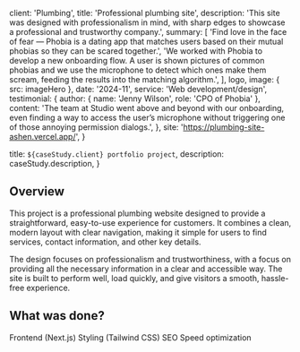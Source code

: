 
  client: 'Plumbing',
  title: 'Professional plumbing site',
  description:
    'This site was designed with professionalism in mind, with sharp edges to showcase a professional and trustworthy company.',
  summary: [
    'Find love in the face of fear — Phobia is a dating app that matches users based on their mutual phobias so they can be scared together.',
    'We worked with Phobia to develop a new onboarding flow. A user is shown pictures of common phobias and we use the microphone to detect which ones make them scream, feeding the results into the matching algorithm.',
  ],
  logo,
  image: { src: imageHero },
  date: '2024-11',
  service: 'Web development/design',
  testimonial: {
    author: { name: 'Jenny Wilson', role: 'CPO of Phobia' },
    content:
      'The team at Studio went above and beyond with our onboarding, even finding a way to access the user’s microphone without triggering one of those annoying permission dialogs.',
  },
  site: 'https://plumbing-site-ashen.vercel.app/',
}

  title: `${caseStudy.client} portfolio project`,
  description: caseStudy.description,
}

## Overview

This project is a professional plumbing website designed to provide a straightforward, easy-to-use experience for customers. It combines a clean, modern layout with clear navigation, making it simple for users to find services, contact information, and other key details.

The design focuses on professionalism and trustworthiness, with a focus on providing all the necessary information in a clear and accessible way. The site is built to perform well, load quickly, and give visitors a smooth, hassle-free experience.

## What was done?

<TagList>
  <TagListItem>Frontend (Next.js)</TagListItem>
  <TagListItem>Styling (Tailwind CSS)</TagListItem>
  <TagListItem>SEO</TagListItem>
  <TagListItem>Speed optimization</TagListItem>
</TagList>

<Blockquote
  image={{ src: professional_score }}
>
 
</Blockquote>
